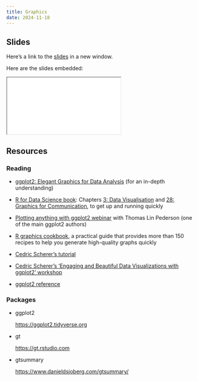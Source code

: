 ```yaml
---
title: Graphics
date: 2024-11-18
---
```


## Slides

Here's a link to the [slides](/slides/05-graphics/index.qmd){target="_blank"} in a new window. 

Here are the slides embedded:

<iframe class="slide-deck ar3x2" src="/slides/05-graphics/index.html" title="05-graphics slides">
</iframe>

## Resources

### Reading

- [ggplot2: Elegant Graphics for Data Analysis](https://ggplot2-book.org) (for an in-depth understanding)
  
-   [R for Data Science book](https://r4ds.had.co.nz/index.html): Chapters [3: Data Visualisation](https://r4ds.had.co.nz/data-visualisation.html) and [28: Graphics for Communication](https://r4ds.had.co.nz/graphics-for-communication.html), to get up and running quickly

-   [Plotting anything with ggplot2 webinar](https://www.youtube.com/watch?v=h29g21z0a68) with Thomas Lin Pederson (one of the main ggplot2 authors)

-   [R graphics cookbook](https://r-graphics.org), a practical guide that provides more than 150 recipes to help you generate high-quality graphs quickly

-   [Cedric Scherer's tutorial](https://www.cedricscherer.com/2019/08/05/a-ggplot2-tutorial-for-beautiful-plotting-in-r/)

-   [Cedric Scherer's 'Engaging and Beautiful Data Visualizations with ggplot2' workshop](https://posit-conf-2023.github.io/dataviz-ggplot2/)

-   [ggplot2 reference](https://ggplot2.tidyverse.org)


### Packages

- ggplot2

  <https://ggplot2.tidyverse.org>
  
- gt

  <https://gt.rstudio.com>
  
- gtsummary

  <https://www.danieldsjoberg.com/gtsummary/>
